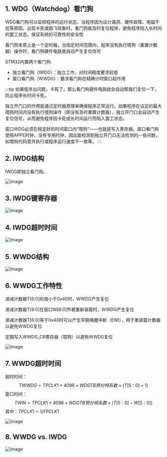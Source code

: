 

<WordCount>

## 1. WDG（Watchdog）看门狗

WDG看门狗可以监控程序的运行状态，当程序因为设计漏洞、硬件故障、电磁干扰等原因，出现卡死或跑飞现象时，看门狗能及时复位程序，避免程序陷入长时间的罢工状态，保证系统的可靠性和安全性

看门狗本质上是一个定时器，当指定时间范围内，程序没有执行喂狗（重置计数器）操作时，看门狗硬件电路就自动产生复位信号

STM32内置两个看门狗:

- 独立看门狗（IWDG）：独立工作，对时间精度要求较低
- 窗口看门狗（WWDG）：要求看门狗在精确计时窗口起作用

:::tip
如果程序出问题，卡死了，那么看门狗硬件电路就会自动帮我们复位一下，防止程序长时间卡死。

独立开门口的作用是通过定时器原理来确保程序正常运行。如果程序在设定的最大喂狗时间内没有执行喂狗操作（即没有及时重置计数器），独立开门口会自动产生复位信号，从而避免程序因卡死或长时间运行而陷入罢工状态。

窗口WDG必须在规定好的时间窗口内“喂狗”——也就是写入寄存器。窗口看门狗使用APPE时钟，没有专用时钟，因此能检测到独立开门口无法检测的一些问题，如喂狗代码意外执行或程序运行速度不一致等。
:::

## 2. IWDG结构

IWDG即独立看门狗。

![Image](https://github.com/user-attachments/assets/da5a610e-be7f-4b43-9c9a-3c3dac14f93f)


## 3. IWDG键寄存器


![Image](https://github.com/user-attachments/assets/6e36e12f-e8b6-44f1-a492-59bc9a0b0e09)

## 4. IWDG超时时间

![Image](https://github.com/user-attachments/assets/cbdb2c7a-90b7-418a-9518-b9bc3057d00c)

## 5. WWDG结构

![Image](https://github.com/user-attachments/assets/03451e63-3fb6-4949-9669-c66525120836)

## 6. WWDG工作特性

递减计数器T\[6:0\]的值小于0x40时，WWDG产生复位

递减计数器T\[6:0\]在窗口W\[6:0\]外被重新装载时，WWDG产生复位

递减计数器T\[6:0\]等于0x40时可以产生早期唤醒中断（EWI），用于重装载计数器以避免WWDG复位

定期写入WWDG_CR寄存器（喂狗）以避免WWDG复位


![Image](https://github.com/user-attachments/assets/8900a00c-3c20-4c97-90ff-1152b46fad5e)

## 7. WWDG超时时间

超时时间：
$$
TWWDG = TPCLK1 × 4096 × WDGTB预分频系数 × (T[5:0] + 1)
$$
窗口时间：
$$
	TWIN = TPCLK1 × 4096 × WDGTB预分频系数 × (T[5:0] - W[5:0])
$$
其中：$TPCLK1 = 1 / FPCLK1$


![Image](https://github.com/user-attachments/assets/3a017871-7cfa-4b83-80b0-0859a79aaf32)

## 8. WWDG vs. IWDG

![Image](https://github.com/user-attachments/assets/a80c3b0a-e02a-4325-83ed-f44b7ece242d)
 
</WordCount>